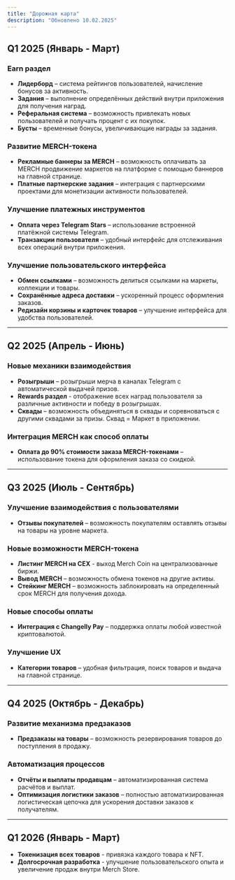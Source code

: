 ```yaml
---
title: "Дорожная карта"
description: "Обновлено 10.02.2025"
---
```


## Q1 2025 (Январь - Март)

### Earn раздел
- **Лидерборд** – система рейтингов пользователей, начисление бонусов за активность.
- **Задания** – выполнение определённых действий внутри приложения для получения наград.
- **Реферальная система** – возможность привлекать новых пользователей и получать процент с их покупок.
- **Бусты** – временные бонусы, увеличивающие награды за задания.

### Развитие MERCH-токена
- **Рекламные баннеры за MERCH** – возможность оплачивать за MERCH продвижение маркетов на платформе с помощью баннеров на главной странице.
- **Платные партнерские задания** – интеграция с партнерскими проектами для монетизации активности пользователей.

### Улучшение платежных инструментов
- **Оплата через Telegram Stars** – использование встроенной платёжной системы Telegram.
- **Транзакции пользователя** – удобный интерфейс для отслеживания всех операций внутри приложения.

### Улучшение пользовательского интерфейса
- **Обмен ссылками** – возможность делиться ссылками на маркеты, коллекции и товары.
- **Сохранённые адреса доставки** – ускоренный процесс оформления заказов.
- **Редизайн корзины и карточек товаров** – улучшение интерфейса для удобства пользователей.

---

## Q2 2025 (Апрель - Июнь)

### Новые механики взаимодействия
- **Розыгрыши** – розыгрыши мерча в каналах Telegram с автоматической выдачей призов.
- **Rewards раздел** - отображение всех наград пользователя за различные активности и победу в розыгрышах.
- **Сквады** – возможность объединяться в сквады и соревноваться с другими сквадами за призы. Сквад = Маркет в приложении.

### Интеграция MERCH как способ оплаты
- **Оплата до 90% стоимости заказа MERCH-токенами** – использование токена для оформления заказа со скидкой.

---

## Q3 2025 (Июль - Сентябрь)

### Улучшение взаимодействия с пользователями
- **Отзывы покупателей** – возможность покупателям оставлять отзывы на товары на уровне маркета.

### Новые возможности MERCH-токена
- **Листинг MERCH на CEX** - выход Merch Coin на централизованные биржи.
- **Вывод MERCH** – возможность обмена токенов на другие активы.
- **Стейкинг MERCH** – возможность заблокировать на определенный срок MERCH для получения дохода.

### Новые способы оплаты
- **Интеграция с Changelly Pay** – поддержка оплаты любой известной криптовалютой.

### Улучшение UX
- **Категории товаров** – удобная фильтрация, поиск товаров и выдача на главной странице.

---

## Q4 2025 (Октябрь - Декабрь)

### Развитие механизма предзаказов
- **Предзаказы на товары** – возможность резервирования товаров до поступления в продажу.

### Автоматизация процессов
- **Отчёты и выплаты продавцам** – автоматизированная система расчётов и выплат.
- **Оптимизация логистики заказов** – полностью автоматизированная логистическая цепочка для ускорения доставки заказов к получателям.

---

## Q1 2026 (Январь - Март)
- **Токенизация всех товаров** - привязка каждого товара к NFT.
- **Долгосрочная разработка** - улучшение пользовательского опыта и увеличение продаж внутри Merch Store.
